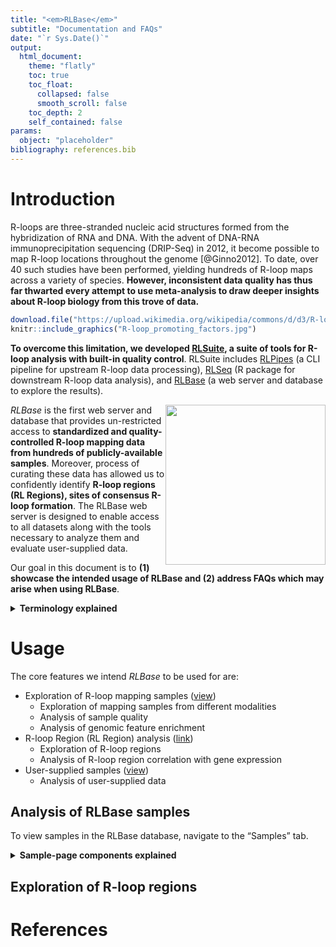 ```yaml
---
title: "<em>RLBase</em>"
subtitle: "Documentation and FAQs"
date: "`r Sys.Date()`"
output: 
  html_document:
    theme: "flatly"
    toc: true
    toc_float:
      collapsed: false
      smooth_scroll: false 
    toc_depth: 2
    self_contained: false
params:
  object: "placeholder"
bibliography: references.bib
---
```


# Introduction

R-loops are three-stranded nucleic acid structures formed from the hybridization of RNA and DNA. With the advent of DNA-RNA immunoprecipitation sequencing (DRIP-Seq) in 2012, it become possible to map R-loop locations throughout the genome [@Ginno2012]. To date, over 40 such studies have been performed, yielding hundreds of R-loop maps across a variety of species. **However, inconsistent data quality has thus far thwarted every attempt to use meta-analysis to draw deeper insights about R-loop biology from this trove of data.**

```r
download.file("https://upload.wikimedia.org/wikipedia/commons/d/d3/R-loop_promoting_factors.jpg", destfile = "R-loop_promoting_factors.jpg")
knitr::include_graphics("R-loop_promoting_factors.jpg")
```

**To overcome this limitation, we developed [RLSuite](link_to_rlsuite.com), a suite of tools for R-loop analysis with built-in quality control**. RLSuite includes [RLPipes](https://github.com/Bishop-Laboratory/RLPipes) (a CLI pipeline for upstream R-loop data processing), [RLSeq](https://github.com/Bishop-Laboratory/RLSeq) (R package for downstream R-loop data analysis), and [RLBase](https://github.com/Bishop-Laboratory/RLBase) (a web server and database to explore the results).

![](RLBase_logo.png){align="right" style="border: none; float: right;" width="256"}

*RLBase* is the first web server and database that provides un-restricted access to **standardized and quality-controlled R-loop mapping data from hundreds of publicly-available samples**. Moreover, process of curating these data has allowed us to confidently identify **R-loop regions (RL Regions), sites of consensus R-loop formation**. The RLBase web server is designed to enable access to all datasets along with the tools necessary to analyze them and evaluate user-supplied data.

Our goal in this document is to **(1) showcase the intended usage of RLBase and (2) address FAQs which may arise when using RLBase**.

<details>
<summary>**Terminology explained**</summary>

In this subsection, we describe the terminology used in *RLBase* to help aid in its usage. 

<h3>Modes</h3>

RLBase contains R-loop mapping data from high-throughput sequencing experiments. There are, to date, over 20 different methods of R-loop mapping included in *RLBase*. To help summarize them, we have provided the following visualization:

```r
knitr::include_graphics("R-loop mapping methods (primary div)@2x.png")
```


</details>

# Usage

The core features we intend *RLBase* to be used for are:

-   Exploration of R-loop mapping samples ([view](#rlsamples))
    -   Exploration of mapping samples from different modalities
    -   Analysis of sample quality
    -   Analysis of genomic feature enrichment
-   R-loop Region (RL Region) analysis ([link](#rlregions))
    -   Exploration of R-loop regions
    -   Analysis of R-loop region correlation with gene expression
-   User-supplied samples ([view](#userdata))
    -   Analysis of user-supplied data

## Analysis of RLBase samples {#rlsamples}

To view samples in the RLBase database, navigate to the "Samples" tab.

<details>
<summary>**Sample-page components explained**</summary>

In this subsection, we detail the elements of the sample page to help elucidate its usage. 

```r
download.file("https://upload.wikimedia.org/wikipedia/commons/d/d3/R-loop_promoting_factors.jpg", destfile = "R-loop_promoting_factors.jpg")
knitr::include_graphics("R-loop_promoting_factors.jpg")
```

</details>

## Exploration of R-loop regions {#rlregions}




# References
